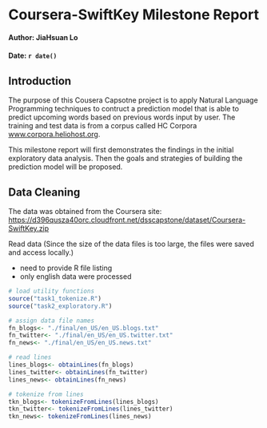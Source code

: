 # Coursera-SwiftKey Milestone Report
####
####
#### Author: JiaHsuan Lo
#### Date: `r date()`

## Introduction

The purpose of this Cousera Capsotne project is to apply Natural Language Programming techniques to contruct a prediction model that is able to predict upcoming words based on previous words input by user. The training and test data is from a corpus called  HC Corpora [www.corpora.heliohost.org](www.corpora.heliohost.org). 

This milestone report will first demonstrates the findings in the initial exploratory data analysis. Then the goals and strategies of building the prediction model will be proposed. 

## Data Cleaning

The data was obtained from the Coursera site: [https://d396qusza40orc.cloudfront.net/dsscapstone/dataset/Coursera-SwiftKey.zip](https://d396qusza40orc.cloudfront.net/dsscapstone/dataset/Coursera-SwiftKey.zip)

Read data (Since the size of the data files is too large, the files were saved and access locally.)

* need to provide R file listing
* only english data were processed

``` r
# load utility functions
source("task1_tokenize.R")
source("task2_exploratory.R")

# assign data file names
fn_blogs<- "./final/en_US/en_US.blogs.txt"
fn_twitter<- "./final/en_US/en_US.twitter.txt"
fn_news<- "./final/en_US/en_US.news.txt"

# read lines
lines_blogs<- obtainLines(fn_blogs)
lines_twitter<- obtainLines(fn_twitter)
lines_news<- obtainLines(fn_news)

# tokenize from lines
tkn_blogs<- tokenizeFromLines(lines_blogs)
tkn_twitter<- tokenizeFromLines(lines_twitter)
tkn_news<- tokenizeFromLines(lines_news)




```